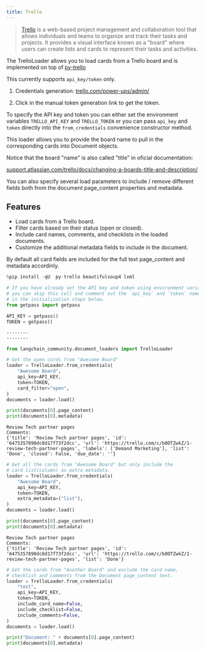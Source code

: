 ```yaml
---
title: Trello
---
```


>[Trello](https://www.atlassian.com/software/trello) is a web-based project management and collaboration tool that allows individuals and teams to organize and track their tasks and projects. It provides a visual interface known as a "board" where users can create lists and cards to represent their tasks and activities.

The TrelloLoader allows you to load cards from a Trello board and is implemented on top of [py-trello](https://pypi.org/project/py-trello/)

This currently supports `api_key/token` only.

1. Credentials generation: [trello.com/power-ups/admin/](https://trello.com/power-ups/admin/)

2. Click in the manual token generation link to get the token.

To specify the API key and token you can either set the environment variables ``TRELLO_API_KEY`` and ``TRELLO_TOKEN`` or you can pass ``api_key`` and ``token`` directly into the `from_credentials` convenience constructor method.

This loader allows you to provide the board name to pull in the corresponding cards into Document objects.

Notice that the board "name" is also called "title" in oficial documentation:

[support.atlassian.com/trello/docs/changing-a-boards-title-and-description/](https://support.atlassian.com/trello/docs/changing-a-boards-title-and-description/)

You can also specify several load parameters to include / remove different fields both from the document page_content properties and metadata.

## Features

- Load cards from a Trello board.
- Filter cards based on their status (open or closed).
- Include card names, comments, and checklists in the loaded documents.
- Customize the additional metadata fields to include in the document.

By default all card fields are included for the full text page_content and metadata accordinly.

```python
%pip install -qU  py-trello beautifulsoup4 lxml
```

```python
# If you have already set the API key and token using environment variables,
# you can skip this cell and comment out the `api_key` and `token` named arguments
# in the initialization steps below.
from getpass import getpass

API_KEY = getpass()
TOKEN = getpass()
```

```output
········
········
```

```python
from langchain_community.document_loaders import TrelloLoader

# Get the open cards from "Awesome Board"
loader = TrelloLoader.from_credentials(
    "Awesome Board",
    api_key=API_KEY,
    token=TOKEN,
    card_filter="open",
)
documents = loader.load()

print(documents[0].page_content)
print(documents[0].metadata)
```

```output
Review Tech partner pages
Comments:
{'title': 'Review Tech partner pages', 'id': '6475357890dc8d17f73f2dcc', 'url': 'https://trello.com/c/b0OTZwkZ/1-review-tech-partner-pages', 'labels': ['Demand Marketing'], 'list': 'Done', 'closed': False, 'due_date': ''}
```

```python
# Get all the cards from "Awesome Board" but only include the
# card list(column) as extra metadata.
loader = TrelloLoader.from_credentials(
    "Awesome Board",
    api_key=API_KEY,
    token=TOKEN,
    extra_metadata=("list"),
)
documents = loader.load()

print(documents[0].page_content)
print(documents[0].metadata)
```

```output
Review Tech partner pages
Comments:
{'title': 'Review Tech partner pages', 'id': '6475357890dc8d17f73f2dcc', 'url': 'https://trello.com/c/b0OTZwkZ/1-review-tech-partner-pages', 'list': 'Done'}
```

```python
# Get the cards from "Another Board" and exclude the card name,
# checklist and comments from the Document page_content text.
loader = TrelloLoader.from_credentials(
    "test",
    api_key=API_KEY,
    token=TOKEN,
    include_card_name=False,
    include_checklist=False,
    include_comments=False,
)
documents = loader.load()

print("Document: " + documents[0].page_content)
print(documents[0].metadata)
```
